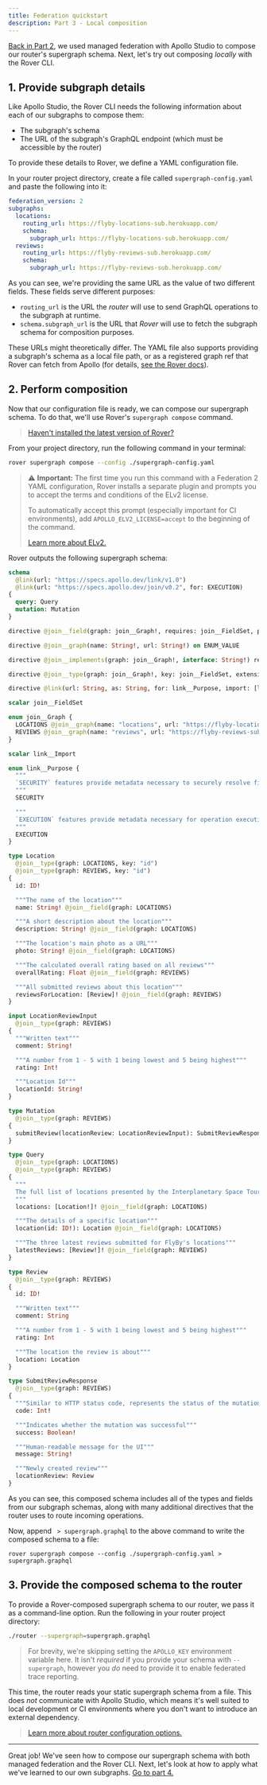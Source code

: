 ```yaml
---
title: Federation quickstart
description: Part 3 - Local composition
---
```


[Back in Part 2](./studio-composition/), we used managed federation with Apollo Studio to compose our router's supergraph schema. Next, let's try out composing _locally_ with the Rover CLI.

## 1. Provide subgraph details

Like Apollo Studio, the Rover CLI needs the following information about each of our subgraphs to compose them:

* The subgraph's schema
* The URL of the subgraph's GraphQL endpoint (which must be accessible by the router)

To provide these details to Rover, we define a YAML configuration file.

In your router project directory, create a file called `supergraph-config.yaml` and paste the following into it:

```yaml title="supergraph-config.yaml"
federation_version: 2
subgraphs:
  locations:
    routing_url: https://flyby-locations-sub.herokuapp.com/
    schema:
      subgraph_url: https://flyby-locations-sub.herokuapp.com/
  reviews:
    routing_url: https://flyby-reviews-sub.herokuapp.com/
    schema:
      subgraph_url: https://flyby-reviews-sub.herokuapp.com/
```

As you can see, we're providing the same URL as the value of two different fields. These fields serve different purposes:

* `routing_url` is the URL the _router_ will use to send GraphQL operations to the subgraph at runtime.
* `schema.subgraph_url` is the URL that _Rover_ will use to fetch the subgraph schema for composition purposes.

These URLs might theoretically differ. The YAML file also supports providing a subgraph's schema as a local file path, or as a registered graph ref that Rover can fetch from Apollo (for details, [see the Rover docs](/rover/commands/supergraphs/#composing-a-supergraph-schema)).

## 2. Perform composition

Now that our configuration file is ready, we can compose our supergraph schema. To do that, we'll use Rover's `supergraph compose` command.

> [Haven't installed the latest version of Rover?](./setup/#install-the-rover-cli)

From your project directory, run the following command in your terminal:

```bash
rover supergraph compose --config ./supergraph-config.yaml
```

> ⚠️ **Important:** The first time you run this command with a Federation 2 YAML configuration, Rover installs a separate plugin and prompts you to accept the terms and conditions of the ELv2 license.
>
> To automatically accept this prompt (especially important for CI environments), add `APOLLO_ELV2_LICENSE=accept` to the beginning of the command.
>
> [Learn more about ELv2.](/resources/elastic-license-v2-faq/)

Rover outputs the following supergraph schema:

<ExpansionPanel title="Click to expand">

```graphql
schema
  @link(url: "https://specs.apollo.dev/link/v1.0")
  @link(url: "https://specs.apollo.dev/join/v0.2", for: EXECUTION)
{
  query: Query
  mutation: Mutation
}

directive @join__field(graph: join__Graph!, requires: join__FieldSet, provides: join__FieldSet, type: String, external: Boolean, override: String, usedOverridden: Boolean) repeatable on FIELD_DEFINITION | INPUT_FIELD_DEFINITION

directive @join__graph(name: String!, url: String!) on ENUM_VALUE

directive @join__implements(graph: join__Graph!, interface: String!) repeatable on OBJECT | INTERFACE

directive @join__type(graph: join__Graph!, key: join__FieldSet, extension: Boolean! = false, resolvable: Boolean! = true) repeatable on OBJECT | INTERFACE | UNION | ENUM | INPUT_OBJECT | SCALAR

directive @link(url: String, as: String, for: link__Purpose, import: [link__Import]) repeatable on SCHEMA

scalar join__FieldSet

enum join__Graph {
  LOCATIONS @join__graph(name: "locations", url: "https://flyby-locations-sub.herokuapp.com/")
  REVIEWS @join__graph(name: "reviews", url: "https://flyby-reviews-sub.herokuapp.com/")
}

scalar link__Import

enum link__Purpose {
  """
  `SECURITY` features provide metadata necessary to securely resolve fields.
  """
  SECURITY

  """
  `EXECUTION` features provide metadata necessary for operation execution.
  """
  EXECUTION
}

type Location
  @join__type(graph: LOCATIONS, key: "id")
  @join__type(graph: REVIEWS, key: "id")
{
  id: ID!

  """The name of the location"""
  name: String! @join__field(graph: LOCATIONS)

  """A short description about the location"""
  description: String! @join__field(graph: LOCATIONS)

  """The location's main photo as a URL"""
  photo: String! @join__field(graph: LOCATIONS)

  """The calculated overall rating based on all reviews"""
  overallRating: Float @join__field(graph: REVIEWS)

  """All submitted reviews about this location"""
  reviewsForLocation: [Review]! @join__field(graph: REVIEWS)
}

input LocationReviewInput
  @join__type(graph: REVIEWS)
{
  """Written text"""
  comment: String!

  """A number from 1 - 5 with 1 being lowest and 5 being highest"""
  rating: Int!

  """Location Id"""
  locationId: String!
}

type Mutation
  @join__type(graph: REVIEWS)
{
  submitReview(locationReview: LocationReviewInput): SubmitReviewResponse
}

type Query
  @join__type(graph: LOCATIONS)
  @join__type(graph: REVIEWS)
{
  """
  The full list of locations presented by the Interplanetary Space Tourism department
  """
  locations: [Location!]! @join__field(graph: LOCATIONS)

  """The details of a specific location"""
  location(id: ID!): Location @join__field(graph: LOCATIONS)

  """The three latest reviews submitted for FlyBy's locations"""
  latestReviews: [Review!]! @join__field(graph: REVIEWS)
}

type Review
  @join__type(graph: REVIEWS)
{
  id: ID!

  """Written text"""
  comment: String

  """A number from 1 - 5 with 1 being lowest and 5 being highest"""
  rating: Int

  """The location the review is about"""
  location: Location
}

type SubmitReviewResponse
  @join__type(graph: REVIEWS)
{
  """Similar to HTTP status code, represents the status of the mutation"""
  code: Int!

  """Indicates whether the mutation was successful"""
  success: Boolean!

  """Human-readable message for the UI"""
  message: String!

  """Newly created review"""
  locationReview: Review
}
```

</ExpansionPanel>

As you can see, this composed schema includes all of the types and fields from our subgraph schemas, along with many additional directives that the router uses to route incoming operations.

Now, append ` > supergraph.graphql` to the above command to write the composed schema to a file:

```shell
rover supergraph compose --config ./supergraph-config.yaml > supergraph.graphql
```

## 3. Provide the composed schema to the router

To provide a Rover-composed supergraph schema to our router, we pass it as a command-line option. Run the following in your router project directory:

```bash
./router --supergraph=supergraph.graphql
```

> For brevity, we're skipping setting the `APOLLO_KEY` environment variable here. It isn't _required_ if you provide your schema with `--supergraph`, however you _do_ need to provide it to enable federated trace reporting.

This time, the router reads your static supergraph schema from a file. This does _not_ communicate with Apollo Studio, which means it's well suited to local development or CI environments where you don't want to introduce an external dependency.

> [Learn more about router configuration options.](/router/configuration/overview/)

---

Great job! We've seen how to compose our supergraph schema with both managed federation and the Rover CLI. Next, let's look at how to apply what we've learned to our own subgraphs. [Go to part 4.](./local-subgraphs/)
